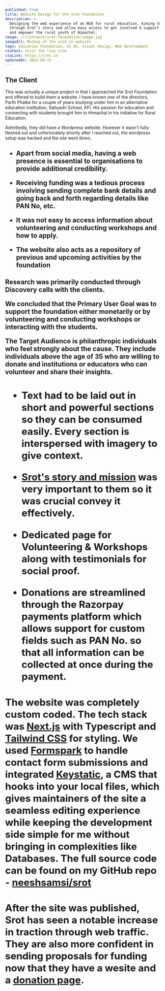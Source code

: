 ```yaml
---
published: true
title: Website Design for the Srot Foundation
description: >-
  Designing the web experience of an NGO for rural education. Aiming to walk
  through Srot’s story and allow easy access to get involved & support the cause
  and empower the rural youth of Himachal.
image: /clientwork/srot-foundation/image.jpg
imageAlt: Mockup of the srot.in website
tags: Education Foundation, UI UX, Visual design, Web development
ctaText: Visit the live site
ctaLink: https://srot.in
updatedAt: 2023-09-15
---
```

## The Client

This was actually a unique project in that I approached the Srot Foundation and offered to build them a website. I have known one of the directors, Parth Phalke for a couple of years studying under him in an alternative education institution, Sahyadri School, KFI. His passion for education and connecting with students brought him to Himachal in his initiative for Rural Education.

Admittedly, they did have a Wordpress website. However it wasn't fully fleshed out and unfortunately shortly after I reached out, the wordpress setup was hacked and the site went down.

<ImageWithPreview image="/clientwork/images/srot-foundation/1.png" alt="Parth Phalke teaching a group of children" width={848} height={672} />

<H2 text="The Challenge" />

* Apart from social media, having a web presence is essential to organisations to provide additional credibility.

* Receiving funding was a tedious process involving sending complete bank details and going back and forth regarding details like PAN No, etc.

* It was not easy to access information about volunteering and conducting workshops and how to apply.

* The website also acts as a repository of previous and upcoming activities by the foundation

  <ImageWithPreview image="/clientwork/images/srot-foundation/2.png" alt="Screenshot of the Our Team section" width={848} height={540} />

<H2 text="The Research" />

Research was primarily conducted through Discovery calls with the clients.

We concluded that the Primary User Goal was to support the foundation either monetarily or by volunteering and conducting workshops or interacting with the students.

The Target Audience is philanthropic individuals who feel strongly about the cause. They include individuals above the age of 35 who are willing to donate and institutions or educators who can volunteer and share their insights.

<ImageWithPreview image="/clientwork/images/srot-foundation/3.png" alt="Screenshot of the Our Story section" width={848} height={426} />

<H2 text="The Approach" />

* Text had to be laid out in short and powerful sections so they can be consumed easily. Every section is interspersed with imagery to give context.

* [Srot's story and mission](https://srot.in/story) was very important to them so it was crucial convey it effectively.

* Dedicated page for Volunteering & Workshops along with testimonials for social proof.

* Donations are streamlined through the Razorpay payments platform which allows support for custom fields such as PAN No. so that all information can be collected at once during the payment.

  <ImageWithPreview image="/clientwork/images/srot-foundation/4.png" alt="Screenshot showing information cards about volunteering and conducting workshops" width={848} height={655} />

<H2 text="The Development" />

The website was completely custom coded. The tech stack was [Next.js](https://nextjs.org)
with Typescript and [Tailwind CSS](https://tailwindcss.com) for styling. We used [Formspark](https://formspark.io) to handle contact form submissions and integrated
[Keystatic](https://keystatic.com/), a CMS that hooks into your local files, which gives maintainers of the site a seamless editing experience while keeping the development
side simple for me without bringing in complexities like Databases. The full source code can be found on my GitHub repo - [neeshsamsi/srot](https://github.com/neeshsamsi/srot)

<H2 text="The Conclusion & Final Product" />

After the site was published, Srot has seen a notable increase in traction through web traffic. They are also more confident in sending proposals for funding now that they have a wesite and a [donation page](https://srot.in/support).

<ImageWithPreview image="/clientwork/images/srot-foundation/srot.jpg" alt="Presentation of a couple of screens" width={848} height={477} />

